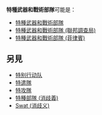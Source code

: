 '''特種武器和戰術部隊'''可能是：

*[[特種武器和戰術部隊|特種武器和戰術部隊]]
*[[特種武器和戰術部隊_(聯邦調查局)|特種武器和戰術部隊 (聯邦調查局)]]
*[[特種武器和戰術部隊_(菲律賓)|特種武器和戰術部隊 (菲律賓)]]

== 另見 ==
* [[特别行动队|特别行动队]]
* [[特遣隊|特遣隊]]
* [[特攻隊|特攻隊]]
* [[特種部隊_(消歧義)|特種部隊 (消歧義)]]
* [[Swat_(消歧义)|Swat (消歧义)]]

{{disambig|T|Cat=八字以上組織機構消歧義}}